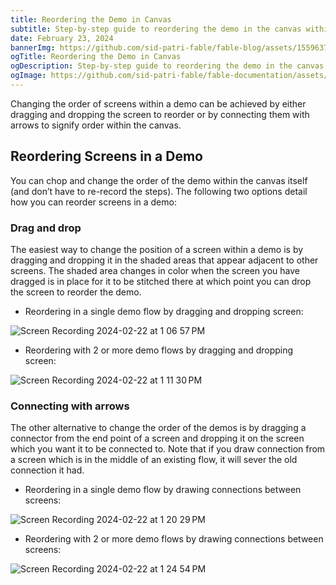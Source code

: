 ```yaml
---
title: Reordering the Demo in Canvas
subtitle: Step-by-step guide to reordering the demo in the canvas within Fable.
date: February 23, 2024
bannerImg: https://github.com/sid-patri-fable/fable-blog/assets/155963795/fe84d566-41fe-4571-96e0-dcd47a4af035
ogTitle: Reordering the Demo in Canvas
ogDescription: Step-by-step guide to reordering the demo in the canvas within Fable.
ogImage: https://github.com/sid-patri-fable/fable-documentation/assets/155963795/b4e5b310-ef91-4b56-b2f6-6420de9d7fe1
---
```


Changing the order of screens within a demo can be achieved by either dragging and dropping the screen to reorder or by connecting them with arrows to signify order within the canvas.

## Reordering Screens in a Demo

You can chop and change the order of the demo within the canvas itself (and don’t have to re-record the steps). The following two options detail how you can reorder screens in a demo:

### Drag and drop

The easiest way to change the position of a screen within a demo is by dragging and dropping it in the shaded areas that appear adjacent to other screens. The shaded area changes in color when the screen you have dragged is in place for it to be stitched there at which point you can drop the screen to reorder the demo.

- Reordering in a single demo flow by dragging and dropping screen:

![Screen Recording 2024-02-22 at 1 06 57 PM](https://github.com/sid-patri-fable/fable-documentation/assets/155963795/721f4e39-fa03-4e5d-b241-24e402b4c083)

- Reordering with 2 or more demo flows by dragging and dropping screen:

![Screen Recording 2024-02-22 at 1 11 30 PM](https://github.com/sid-patri-fable/fable-documentation/assets/155963795/ac443492-a3e8-4be2-b474-0b0b6ba3b7c1)

### Connecting with arrows

The other alternative to change the order of the demos is by dragging a connector from the end point of a screen and dropping it on the screen which you want it to be connected to. Note that if you draw connection from a screen which is in the middle of an existing flow, it will sever the old connection it had.

- Reordering in a single demo flow by drawing connections between screens:

![Screen Recording 2024-02-22 at 1 20 29 PM](https://github.com/sid-patri-fable/fable-documentation/assets/155963795/46b3f170-19cb-4f08-be32-962821cc9f2f)

- Reordering with 2 or more demo flows by drawing connections between screens:

![Screen Recording 2024-02-22 at 1 24 54 PM](https://github.com/sid-patri-fable/fable-documentation/assets/155963795/5bd835cc-d558-4ac3-a26d-b0729810c7e8)
